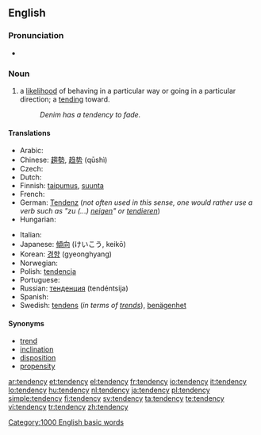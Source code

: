 ==English==

===Pronunciation===
* {{audio|en-us-tendency.ogg|Audio (US)}}

===Noun===
{{en-noun|tendenc|ies}}

# a [[likelihood]] of behaving in a particular way or going in a particular direction; a [[tending]] toward.
#: ''Denim has a tendency to fade.''

====Translations====
{{trans-top|likelihood of behaving in a particular way}}
* Arabic: {{Arab|[[ميل]]}} {{unicode|(méil)}}
* Chinese: [[趨勢]], [[趋势]] (qūshì)
* Czech: {{t-|cs|sklon|m}}
* Dutch: {{t-|nl|neiging|f}}
* Finnish: [[taipumus]], [[suunta]]
* French: {{t+|fr|tendance|f}}
* German: [[Tendenz]] {{f}} (''not often used in this sense, one would rather use a verb such as "zu (...) [[neigen]]" or [[tendieren]]'')
* Hungarian: {{t+|hu|irány}}
{{trans-mid}}
* Italian: {{t+|it|tendenza|f}}
* Japanese: [[傾向]] (けいこう, keikō)
* Korean: [[경향]] (gyeonghyang)
* Norwegian: {{t-|no|tendens|m}}
* Polish: [[tendencja]] {{f}}
* Portuguese: {{t+|pt|tendência|f}}
* Russian: [[тенденция]] (tendéntsija) {{f}}
* Spanish: {{t+|es|tendencia|f}}
* Swedish: [[tendens]] (''in terms of [[trends]]''), [[benägenhet]]
{{trans-bottom}}

====Synonyms====
* [[trend]]
* [[inclination]]
* [[disposition]]
* [[propensity]]

[[Category:1000 English basic words]]

[[ar:tendency]]
[[et:tendency]]
[[el:tendency]]
[[fr:tendency]]
[[io:tendency]]
[[it:tendency]]
[[lo:tendency]]
[[hu:tendency]]
[[nl:tendency]]
[[ja:tendency]]
[[pl:tendency]]
[[simple:tendency]]
[[fi:tendency]]
[[sv:tendency]]
[[ta:tendency]]
[[te:tendency]]
[[vi:tendency]]
[[tr:tendency]]
[[zh:tendency]]